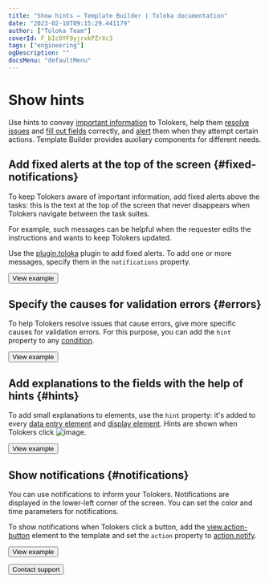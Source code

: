 ```yaml
---
title: "Show hints — Template Builder | Toloka documentation"
date: "2023-02-10T09:15:29.441179"
author: ["Toloka Team"]
coverId: F_bIcOYF9yjrxkPZrXc3
tags: ["engineering"]
ogDescription: ""
docsMenu: "defaultMenu"
---
```


# Show hints

Use hints to convey [important information](#fixed-notifications) to Tolokers, help them [resolve issues](#errors) and [fill out fields](#hints) correctly, and [alert](#notifications) them when they attempt certain actions. Template Builder provides auxiliary components for different needs.

## Add fixed alerts at the top of the screen {#fixed-notifications}

To keep Tolokers aware of important information, add fixed alerts above the tasks: this is the text at the top of the screen that never disappears when Tolokers navigate between the task suites.

For example, such messages can be helpful when the requester edits the instructions and wants to keep Tolokers updated.

Use the [plugin.toloka](/docs/template-builder/reference/plugin.toloka) plugin to add fixed alerts. To add one or more messages, specify them in the `notifications` property.

<Button themeColor="light" view="default" size="l" type="link" url="https://ya.cc/t/5ywCvXMi3ttAhj">View example</Button>

## Specify the causes for validation errors {#errors}

To help Tolokers resolve issues that cause errors, give more specific causes for validation errors. For this purpose, you can add the `hint` property to any [condition](/docs/template-builder/reference/conditions).

<Button themeColor="light" view="default" size="l" type="link" url="https://ya.cc/t/FGuFl3TF3ttEwU">View example</Button>

## Add explanations to the fields with the help of hints {#hints}

To add small explanations to elements, use the `hint` property: it's added to every [data entry element](/docs/template-builder/reference/fields) and [display element](/docs/template-builder/reference/views). Hints are shown when Tolokers click <img src="https://tlkfrontprod.azureedge.net/portal-production/static/uploaded/images/1675425156663/1675425156663_original_svg.svg" alt="image" />.

<Button themeColor="light" view="default" size="l" type="link" url="https://ya.cc/t/5s11EWHA3ttAjy">View example</Button>

## Show notifications {#notifications}

You can use notifications to inform your Tolokers. Notifications are displayed in the lower-left corner of the screen. You can set the color and time parameters for notifications.

To show notifications when Tolokers click a button, add the [view.action-button](/docs/template-builder/reference/view.action-button) element to the template and set the `action` property to [action.notify](/docs/template-builder/reference/action.notify).

<Button themeColor="light" view="default" size="l" type="link" url="https://ya.cc/t/FZ0ZBpqm3ttEwp">View example</Button>

<Button themeColor="light" view="default" size="l" type="link" url="/docs/guide/troubleshooting/support?form-source=template-builder-best-practices-show-hints">Contact support</Button>
